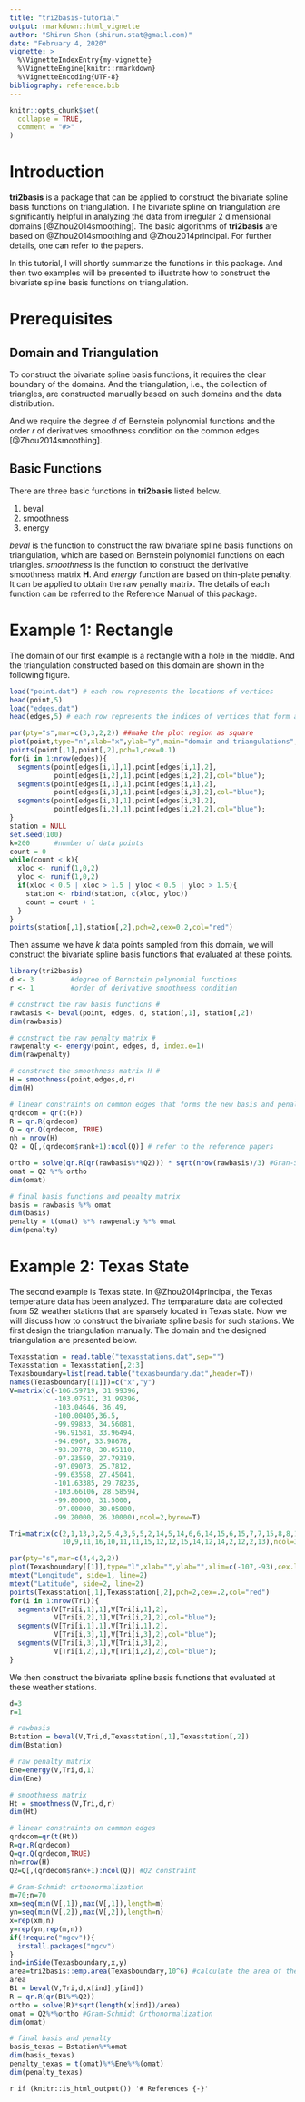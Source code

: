 ```yaml
---
title: "tri2basis-tutorial"
output: rmarkdown::html_vignette
author: "Shirun Shen (shirun.stat@gmail.com)"
date: "February 4, 2020"
vignette: >
  %\VignetteIndexEntry{my-vignette}
  %\VignetteEngine{knitr::rmarkdown}
  %\VignetteEncoding{UTF-8}
bibliography: reference.bib
---
```



```r
knitr::opts_chunk$set(
  collapse = TRUE,
  comment = "#>"
)
```

# Introduction
**tri2basis** is a package that can be applied to construct the bivariate spline basis functions on triangulation. The bivariate spline on triangulation are significantly helpful in analyzing the data from irregular 2 dimensional domains [@Zhou2014smoothing]. The basic algorithms of **tri2basis** are based on @Zhou2014smoothing and @Zhou2014principal. For further details, one can refer to the papers.

In this tutorial, I will shortly summarize the functions in this package. And then two examples will be presented to illustrate how to construct the bivariate spline basis functions on triangulation.

# Prerequisites
## Domain and Triangulation
To construct the bivariate spline basis functions, it requires the clear boundary of the domains. And the triangulation, i.e., the collection of triangles, are constructed manually based on such domains and the data distribution.

And we require the degree $d$ of Bernstein polynomial functions and the order $r$ of derivatives smoothness condition on the common edges [@Zhou2014smoothing].

## Basic Functions
There are three basic functions in **tri2basis** listed below.

1. beval
1. smoothness
1. energy

*beval* is the function to construct the raw bivariate spline basis functions on triangulation, which are based on Bernstein polynomial functions on each triangles. *smoothness* is the function to construct the derivative smoothness matrix $\mathbf{H}$. And *energy* function are based on thin-plate penalty. It can be applied to obtain the raw penalty matrix. The details of each function can be referred to the Reference Manual of this package.

# Example 1: Rectangle
The domain of our first example is a rectangle with a hole in the middle. And the triangulation constructed based on this domain are shown in the following figure.

```r
load("point.dat") # each row represents the locations of vertices
head(point,5)
load("edges.dat") 
head(edges,5) # each row represents the indices of vertices that form a triangle

par(pty="s",mar=c(3,3,2,2)) ##make the plot region as square
plot(point,type="n",xlab="x",ylab="y",main="domain and triangulations",asp=1)
points(point[,1],point[,2],pch=1,cex=0.1)
for(i in 1:nrow(edges)){
  segments(point[edges[i,1],1],point[edges[i,1],2],
           point[edges[i,2],1],point[edges[i,2],2],col="blue");
  segments(point[edges[i,1],1],point[edges[i,1],2],
           point[edges[i,3],1],point[edges[i,3],2],col="blue");
  segments(point[edges[i,3],1],point[edges[i,3],2],
           point[edges[i,2],1],point[edges[i,2],2],col="blue");
}
station = NULL
set.seed(100)
k=200      #number of data points
count = 0
while(count < k){
  xloc <- runif(1,0,2)
  yloc <- runif(1,0,2)
  if(xloc < 0.5 | xloc > 1.5 | yloc < 0.5 | yloc > 1.5){
    station <- rbind(station, c(xloc, yloc))
    count = count + 1
  }
}  
points(station[,1],station[,2],pch=2,cex=0.2,col="red")
```

Then assume we have $k$ data points sampled from this domain, we will construct the bivariate spline basis functions that evaluated at these points.

```r
library(tri2basis)
d <- 3         #degree of Bernstein polynomial functions
r <- 1         #order of derivative smoothness condition

# construct the raw basis functions #
rawbasis <- beval(point, edges, d, station[,1], station[,2])
dim(rawbasis)

# construct the raw penalty matrix #
rawpenalty <- energy(point, edges, d, index.e=1)
dim(rawpenalty)

# construct the smoothness matrix H #
H = smoothness(point,edges,d,r)
dim(H)

# linear constraints on common edges that forms the new basis and penalty #
qrdecom = qr(t(H))
R = qr.R(qrdecom)
Q = qr.Q(qrdecom, TRUE)
nh = nrow(H)
Q2 = Q[,(qrdecom$rank+1):ncol(Q)] # refer to the reference papers

ortho = solve(qr.R(qr(rawbasis%*%Q2))) * sqrt(nrow(rawbasis)/3) #Gran-Schmidt Orthonormalization, where 3 is the area of the domain
omat = Q2 %*% ortho
dim(omat)

# final basis functions and penalty matrix 
basis = rawbasis %*% omat
dim(basis)
penalty = t(omat) %*% rawpenalty %*% omat
dim(penalty)
```

# Example 2: Texas State
The second example is Texas state. In @Zhou2014principal, the Texas temperature data has been analyzed. The temparature data are collected from 52 weather stations that are sparsely located in Texas state. Now we will discuss how to construct the bivariate spline basis for such stations. We first design the triangulation manually. The domain and the designed triangulation are presented below.

```r
Texasstation = read.table("texasstations.dat",sep="")
Texasstation = Texasstation[,2:3]
Texasboundary=list(read.table("texasboundary.dat",header=T))
names(Texasboundary[[1]])=c("x","y")
V=matrix(c(-106.59719, 31.99396,
           -103.07511, 31.99396,
           -103.04646, 36.49,
           -100.00405,36.5,
           -99.99833, 34.56081,
           -96.91581, 33.96494,
           -94.0967, 33.98678,
           -93.30778, 30.05110,
           -97.23559, 27.79319,
           -97.09073, 25.7812,
           -99.63558, 27.45041,
           -101.63385, 29.78235,
           -103.66106, 28.58594,
           -99.80000, 31.5000,
           -97.00000, 30.05000,
           -99.20000, 26.30000),ncol=2,byrow=T)

Tri=matrix(c(2,1,13,3,2,5,4,3,5,5,2,14,5,14,6,6,14,15,6,15,7,7,15,8,8,15,9,9,15,11,
             10,9,11,16,10,11,11,15,12,12,15,14,12,14,2,12,2,13),ncol=3,byrow=T)

par(pty="s",mar=c(4,4,2,2))
plot(Texasboundary[[1]],type="l",xlab="",ylab="",xlim=c(-107,-93),cex.lab=1.3)
mtext("Longitude", side=1, line=2)
mtext("Latitude", side=2, line=2)
points(Texasstation[,1],Texasstation[,2],pch=2,cex=.2,col="red")
for(i in 1:nrow(Tri)){
  segments(V[Tri[i,1],1],V[Tri[i,1],2],
           V[Tri[i,2],1],V[Tri[i,2],2],col="blue");
  segments(V[Tri[i,1],1],V[Tri[i,1],2],
           V[Tri[i,3],1],V[Tri[i,3],2],col="blue");
  segments(V[Tri[i,3],1],V[Tri[i,3],2],
           V[Tri[i,2],1],V[Tri[i,2],2],col="blue");
}
```
We then construct the bivariate spline basis functions that evaluated at these weather stations.

```r
d=3
r=1

# rawbasis
Bstation = beval(V,Tri,d,Texasstation[,1],Texasstation[,2])
dim(Bstation)

# raw penalty matrix
Ene=energy(V,Tri,d,1)
dim(Ene)

# smoothness matrix
Ht = smoothness(V,Tri,d,r)
dim(Ht)

# linear constraints on common edges
qrdecom=qr(t(Ht))
R=qr.R(qrdecom)
Q=qr.Q(qrdecom,TRUE)
nh=nrow(H)
Q2=Q[,(qrdecom$rank+1):ncol(Q)] #Q2 constraint

# Gram-Schmidt orthonormalization
m=70;n=70
xm=seq(min(V[,1]),max(V[,1]),length=m)
yn=seq(min(V[,2]),max(V[,2]),length=n)
x=rep(xm,n)
y=rep(yn,rep(m,n))
if(!require("mgcv")){
  install.packages("mgcv")
}
ind=inSide(Texasboundary,x,y)
area=tri2basis::emp.area(Texasboundary,10^6) #calculate the area of the domain
area
B1 = beval(V,Tri,d,x[ind],y[ind])
R = qr.R(qr(B1%*%Q2))
ortho = solve(R)*sqrt(length(x[ind])/area)
omat = Q2%*%ortho #Gram-Schmidt Orthonormalization
dim(omat)

# final basis and penalty
basis_texas = Bstation%*%omat
dim(basis_texas)
penalty_texas = t(omat)%*%Ene%*%(omat)
dim(penalty_texas)
```



`r if (knitr::is_html_output()) '# References {-}'`
